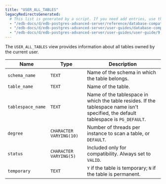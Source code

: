 ```yaml
---
title: "USER_ALL_TABLES"
legacyRedirectsGenerated:
  # This list is generated by a script. If you need add entries, use the `legacyRedirects` key.
  - "/edb-docs/d/edb-postgres-advanced-server/reference/database-compatibility-for-oracle-developers-reference-guide/9.6/Database_Compatibility_for_Oracle_Developers_Reference_Guide.1.164.html"
  - "/edb-docs/d/edb-postgres-advanced-server/user-guides/database-compatibility-for-oracle-developers-guide/9.5/Database_Compatibility_for_Oracle_Developers_Guide.1.276.html"
  - "/edb-docs/d/edb-postgres-advanced-server/user-guides/user-guide/9.5/EDB_Postgres_Enterprise_Guide.1.222.html"
---
```


<div id="user_all_tables" class="registered_link"></div>

The `USER_ALL_TABLES` view provides information about all tables owned by the current user.

| Name              | Type                    | Description                                                                                                                       |
| ----------------- | ----------------------- | --------------------------------------------------------------------------------------------------------------------------------- |
| `schema_name`     | `TEXT`                  | Name of the schema in which the table belongs.                                                                                    |
| `table_name`      | `TEXT`                  | Name of the table.                                                                                                                |
| `tablespace_name` | `TEXT`                  | Name of the tablespace in which the table resides. If the tablespace name isn't specified, the default tablespace is `PG_DEFAULT`. |
| `degree`          | `CHARACTER VARYING(10)` | Number of threads per instance to scan a table, or `DEFAULT`.                                                                     |
| `status`          | `CHARACTER VARYING(5)`  | Included only for compatibility. Always set to `VALID`.                                                                           |
| `temporary`       | `TEXT`                  | `Y` if the table is temporary; `N` if the table is permanent.                                                                     |
